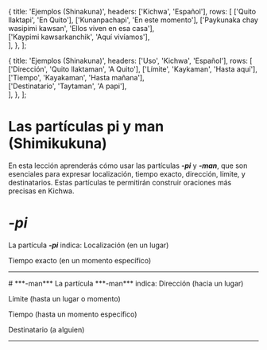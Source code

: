 
  {
    title: 'Ejemplos (Shinakuna)',
    headers: ['Kichwa', 'Español'],
    rows: [
      ['Quito llaktapi', 'En Quito'], 
      ['Kunanpachapi', 'En este momento'],
      ['Paykunaka chay wasipimi kawsan', 'Ellos viven en esa casa'],  
      ['Kaypimi kawsarkanchik', 'Aquí vivíamos'],            
    ],
  },
];

  {
    title: 'Ejemplos (Shinakuna)',
    headers: ['Uso', 'Kichwa', 'Español'],
    rows: [
      ['Dirección', 'Quito llaktaman', 'A Quito'], 
      ['Límite', 'Kaykaman', 'Hasta aquí'],
      ['Tiempo', 'Kayakaman', 'Hasta mañana'],  
      ['Destinatario', 'Taytaman', 'A papi'],            
    ],
  },
];

# **Las partículas pi y man (Shimikukuna)**
En esta lección aprenderás cómo usar las partículas ***-pi*** y ***-man***, que son esenciales para expresar localización, tiempo exacto, dirección, límite, y destinatarios. Estas partículas te permitirán construir oraciones más precisas en Kichwa.
# ***-pi***
La partícula ***-pi*** indica:
<ComicSpeechBubble text="" character="humuFeliz" alignment="left">
 Localización (en un lugar)

 Tiempo exacto (en un momento específico)
 </ComicSpeechBubble>
<TablesWithTabs tables={tablesData} />  
<hr />
# ***-man***
La partícula ***-man*** indica:
<ComicSpeechBubble text="" character="humuFeliz" alignment="right">
 Dirección (hacia un lugar)

 Límite (hasta un lugar o momento)

 Tiempo (hasta un momento específico)

 Destinatario (a alguien)
 </ComicSpeechBubble>
<TablesWithTabs tables={tablesData2} />  
<hr />
<Quiz lecture="grammar-5" />
